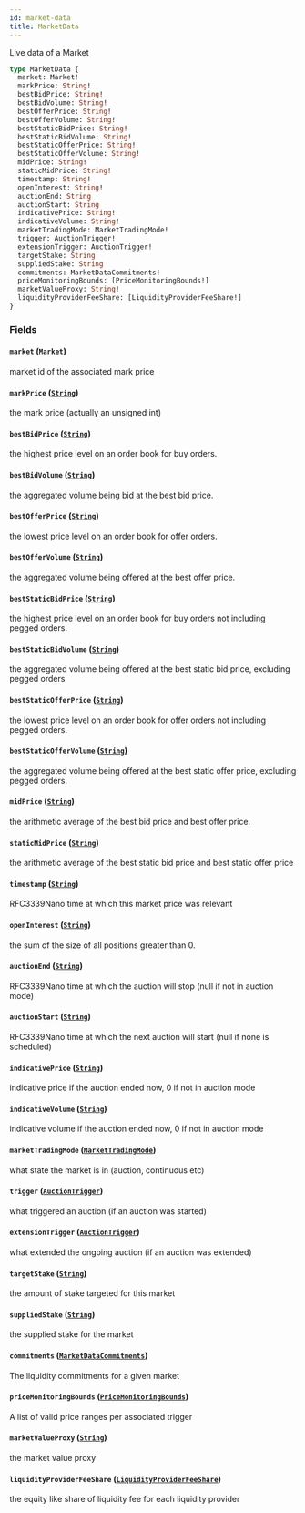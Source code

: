 ```yaml
---
id: market-data
title: MarketData
---
```



Live data of a Market

```graphql
type MarketData {
  market: Market!
  markPrice: String!
  bestBidPrice: String!
  bestBidVolume: String!
  bestOfferPrice: String!
  bestOfferVolume: String!
  bestStaticBidPrice: String!
  bestStaticBidVolume: String!
  bestStaticOfferPrice: String!
  bestStaticOfferVolume: String!
  midPrice: String!
  staticMidPrice: String!
  timestamp: String!
  openInterest: String!
  auctionEnd: String
  auctionStart: String
  indicativePrice: String!
  indicativeVolume: String!
  marketTradingMode: MarketTradingMode!
  trigger: AuctionTrigger!
  extensionTrigger: AuctionTrigger!
  targetStake: String
  suppliedStake: String
  commitments: MarketDataCommitments!
  priceMonitoringBounds: [PriceMonitoringBounds!]
  marketValueProxy: String!
  liquidityProviderFeeShare: [LiquidityProviderFeeShare!]
}
```


### Fields

#### `market` ([`Market`](/docs/testnet/graphql/objects/market))

market id of the associated mark price


#### `markPrice` ([`String`](/docs/testnet/graphql/scalars/string))

the mark price (actually an unsigned int)


#### `bestBidPrice` ([`String`](/docs/testnet/graphql/scalars/string))

the highest price level on an order book for buy orders.


#### `bestBidVolume` ([`String`](/docs/testnet/graphql/scalars/string))

the aggregated volume being bid at the best bid price.


#### `bestOfferPrice` ([`String`](/docs/testnet/graphql/scalars/string))

the lowest price level on an order book for offer orders.


#### `bestOfferVolume` ([`String`](/docs/testnet/graphql/scalars/string))

the aggregated volume being offered at the best offer price.


#### `bestStaticBidPrice` ([`String`](/docs/testnet/graphql/scalars/string))

the highest price level on an order book for buy orders not including pegged orders.


#### `bestStaticBidVolume` ([`String`](/docs/testnet/graphql/scalars/string))

the aggregated volume being offered at the best static bid price, excluding pegged orders


#### `bestStaticOfferPrice` ([`String`](/docs/testnet/graphql/scalars/string))

the lowest price level on an order book for offer orders not including pegged orders.


#### `bestStaticOfferVolume` ([`String`](/docs/testnet/graphql/scalars/string))

the aggregated volume being offered at the best static offer price, excluding pegged orders.


#### `midPrice` ([`String`](/docs/testnet/graphql/scalars/string))

the arithmetic average of the best bid price and best offer price.


#### `staticMidPrice` ([`String`](/docs/testnet/graphql/scalars/string))

the arithmetic average of the best static bid price and best static offer price


#### `timestamp` ([`String`](/docs/testnet/graphql/scalars/string))

RFC3339Nano time at which this market price was relevant


#### `openInterest` ([`String`](/docs/testnet/graphql/scalars/string))

the sum of the size of all positions greater than 0.


#### `auctionEnd` ([`String`](/docs/testnet/graphql/scalars/string))

RFC3339Nano time at which the auction will stop (null if not in auction mode)


#### `auctionStart` ([`String`](/docs/testnet/graphql/scalars/string))

RFC3339Nano time at which the next auction will start (null if none is scheduled)


#### `indicativePrice` ([`String`](/docs/testnet/graphql/scalars/string))

indicative price if the auction ended now, 0 if not in auction mode


#### `indicativeVolume` ([`String`](/docs/testnet/graphql/scalars/string))

indicative volume if the auction ended now, 0 if not in auction mode


#### `marketTradingMode` ([`MarketTradingMode`](/docs/testnet/graphql/enums/market-trading-mode))

what state the market is in (auction, continuous etc)


#### `trigger` ([`AuctionTrigger`](/docs/testnet/graphql/enums/auction-trigger))

what triggered an auction (if an auction was started)


#### `extensionTrigger` ([`AuctionTrigger`](/docs/testnet/graphql/enums/auction-trigger))

what extended the ongoing auction (if an auction was extended)


#### `targetStake` ([`String`](/docs/testnet/graphql/scalars/string))

the amount of stake targeted for this market


#### `suppliedStake` ([`String`](/docs/testnet/graphql/scalars/string))

the supplied stake for the market


#### `commitments` ([`MarketDataCommitments`](/docs/testnet/graphql/objects/market-data-commitments))

The liquidity commitments for a given market


#### `priceMonitoringBounds` ([`PriceMonitoringBounds`](/docs/testnet/graphql/objects/price-monitoring-bounds))

A list of valid price ranges per associated trigger


#### `marketValueProxy` ([`String`](/docs/testnet/graphql/scalars/string))

the market value proxy


#### `liquidityProviderFeeShare` ([`LiquidityProviderFeeShare`](/docs/testnet/graphql/objects/liquidity-provider-fee-share))

the equity like share of liquidity fee for each liquidity provider




